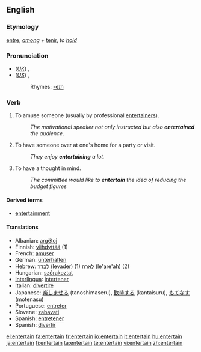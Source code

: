 ==English==

===Etymology===
{{OF.}} [[entre]], ''[[among]]'' + [[tenir]], ''to [[hold]]''

===Pronunciation===
* (''[[Received Pronunciation|UK]]'') {{IPA|/ˌɛntəˈteɪn/}}, {{SAMPA|/%Ent@"teIn/}}
* (''[[General American|US]]'') {{IPA|/ˌɛntɚˈteɪn/}}, {{SAMPA|/%Ent@`"teIn/}}
*: Rhymes: [[Rhymes:English:-eɪn|-eɪn]]

===Verb===
{{en-verb}}

# {{transitive}} To amuse someone (usually by professional [[entertainer]]s).
#: ''The motivational speaker not only instructed but also '''entertained''' the audience.''
# {{transitive}} To have someone over at one's home for a party or visit.
#: ''They enjoy '''entertaining''' a lot.''
# {{transitive}} To have a thought in mind.
#: ''The committee would like to '''entertain''' the idea  of reducing the budget figures''

====Derived terms====
* [[entertainment]]

====Translations====
{{checktrans-top}}
* Albanian: [[argëtoj]]
* Finnish: [[viihdyttää]] (1)
* French: [[amuser]]
* German: [[unterhalten]]
* Hebrew: [[לבדר]] (levader) (1) [[לארח]] (le'are'ah) (2)
* Hungarian: [[szórakoztat]]
* [[Interlingua]]: [[intertener]]
* Italian: [[divertire]]
* Japanese: [[楽しませる]] (tanoshimaseru), [[歓待する]] (kantaisuru), [[もてなす]] (motenasu)
* Portuguese: [[entreter]]
* Slovene: [[zabavati]]
* Spanish: [[entretener]]
* Spanish: [[divertir]]
{{trans-bottom}}

[[el:entertain]]
[[fa:entertain]]
[[fr:entertain]]
[[io:entertain]]
[[it:entertain]]
[[hu:entertain]]
[[ja:entertain]]
[[fi:entertain]]
[[ta:entertain]]
[[te:entertain]]
[[vi:entertain]]
[[zh:entertain]]